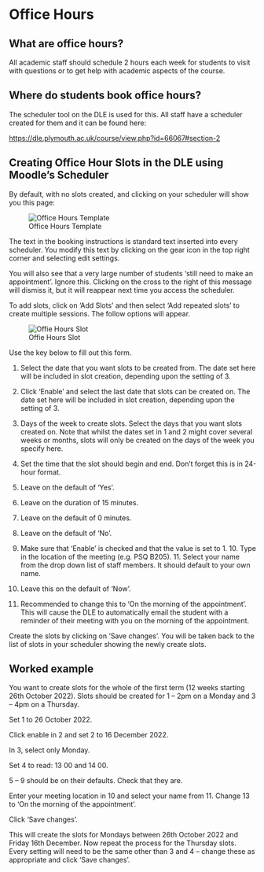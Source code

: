 # Office Hours


## What are office hours?

All academic staff should schedule 2 hours each week for students to visit with questions or to get help with academic aspects of the course.

## Where do students book office hours?

The scheduler tool on the DLE is used for this. All staff have a scheduler created for them and it can be found here:

<https://dle.plymouth.ac.uk/course/view.php?id=66067#section-2>

## Creating Office Hour Slots in the DLE using Moodle's Scheduler

By default, with no slots created, and clicking on your scheduler will show you this page:


![Office Hours Template](ohtemplate.jpg)

The text in the booking instructions is standard text inserted into every scheduler. You modify this text by clicking on the gear icon in the top right corner and selecting edit settings.

You will also see that a very large number of students ‘still need to make an appointment’. Ignore this. Clicking on the cross to the right of this message will dismiss it, but it will reappear next time you access the scheduler.

To add slots, click on ‘Add Slots’ and then select ‘Add repeated slots’ to create multiple sessions. The follow options will appear.

![Offie Hours Slot](ohslots.jpg)

Use the key below to fill out this form.

1.  Select the date that you want slots to be created from. The date set here will be included in slot creation, depending upon the setting of 3.

2.  Click ‘Enable’ and select the last date that slots can be created on. The date set here will be included in slot creation, depending upon the setting of 3.

3.  Days of the week to create slots. Select the days that you want slots created on. Note that whilst the dates set in 1 and 2 might cover several weeks or months, slots will only be created on the days of the week you specify here.

4.  Set the time that the slot should begin and end. Don’t forget this is in 24-hour format.

5.  Leave on the default of ‘Yes’.

6.  Leave on the duration of 15 minutes.

7.  Leave on the default of 0 minutes.

8.  Leave on the default of ‘No’.

9.  Make sure that ‘Enable’ is checked and that the value is set to 1. 10. Type in the location of the meeting (e.g. PSQ B205). 11. Select your name from the drop down list of staff members. It should default to your own name.

10. Leave this on the default of ‘Now’.

11. Recommended to change this to ‘On the morning of the appointment’. This will cause the DLE to automatically email the student with a reminder of their meeting with you on the morning of the appointment.

Create the slots by clicking on ‘Save changes’. You will be taken back to the list of slots in your scheduler showing the newly create slots.

## Worked example

You want to create slots for the whole of the first term (12 weeks starting 26th October 2022). Slots should be created for 1 – 2pm on a Monday and 3 – 4pm on a Thursday.

Set 1 to 26 October 2022.

Click enable in 2 and set 2 to 16 December 2022.

In 3, select only Monday.

Set 4 to read: 13 00 and 14 00.

5 – 9 should be on their defaults. Check that they are.

Enter your meeting location in 10 and select your name from 11. Change 13 to ‘On the morning of the appointment’.

Click ‘Save changes’.

This will create the slots for Mondays between 26th October 2022 and Friday 16th December. Now repeat the process for the Thursday slots. Every setting will need to be the same other than 3 and 4 – change these as appropriate and click ‘Save changes’.
